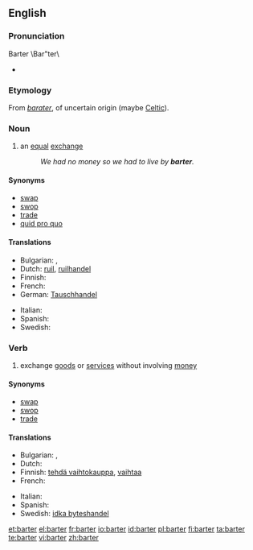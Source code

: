 ==English==
{{wikipedia}}

===Pronunciation===
{{rfp|it's now confusing, non-standard}}
Barter \Bar"ter\
* {{rhymes|ɑː(r)tə(r)}}

===Etymology===
From {{etyl|fro}} ''[[barater]]'', of uncertain origin (maybe [[Celtic]]).

===Noun===
{{en-noun}}

# an [[equal]] [[exchange]]
#: ''We had no money so we had to live by '''barter'''.''

====Synonyms====
* [[swap]]
* [[swop]]
* [[trade]]
* [[quid pro quo]]

====Translations====
{{trans-top|an equal exchange}}
* Bulgarian: {{t|bg|размяна|sc=Cyrl}},  {{t|bg|бартер|sc=Cyrl}}
* Dutch: [[ruil]], [[ruilhandel]]
* Finnish: {{t-|fi|vaihtokauppa}}
* French: {{t+|fr|troc|m}}
* German: [[Tauschhandel]] {{m}}
{{trans-mid}}
* Italian: {{t-|it|baratto|m}}
* Spanish: {{t-|es|trueque}}
* Swedish: {{t+|sv|byteshandel|c}}
{{trans-bottom}}

===Verb===
{{en-verb}}

# exchange [[goods]] or [[services]] without involving [[money]]

====Synonyms====
* [[swap]]
* [[swop]]
* [[trade]]

====Translations====
{{trans-top|exchange goods or services without involving money}}
* Bulgarian: {{t|bg|разменям|sc=Cyrl}},  {{t|bg|правя бартер|sc=Cyrl}}
* Dutch: {{t+|nl|ruilen}}
* Finnish: [[tehdä vaihtokauppa]], [[vaihtaa]]
* French: {{t+|fr|troquer}}
{{trans-mid}}
* Italian: {{t+|it|barattare}}
* Spanish: {{t-|es|trocar}}
* Swedish: [[idka byteshandel]]
{{trans-bottom}}

[[et:barter]]
[[el:barter]]
[[fr:barter]]
[[io:barter]]
[[id:barter]]
[[pl:barter]]
[[fi:barter]]
[[ta:barter]]
[[te:barter]]
[[vi:barter]]
[[zh:barter]]